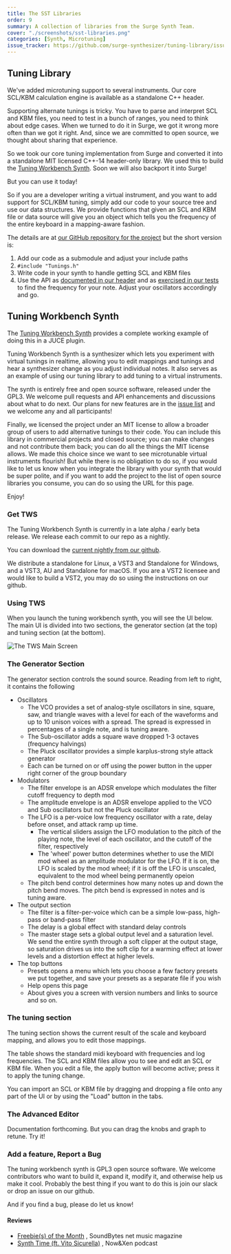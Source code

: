 ```yaml
---
title: The SST Libraries
order: 9
summary: A collection of libraries from the Surge Synth Team.
cover: "./screenshots/sst-libraries.png"
categories: [Synth, Microtuning]
issue_tracker: https://github.com/surge-synthesizer/tuning-library/issues
---
```



## Tuning Library

We've added microtuning support to several instruments. Our core SCL/KBM calculation engine is available as a standalone C++ header.

Supporting alternate tunings is tricky. You have to parse and interpret SCL and KBM files, you need to test in a bunch of ranges, you need to think
about edge cases. When we turned to do it in Surge, we got it wrong more often than we got it right. And, since we are committed to
open source, we thought about sharing that experience.

So we took our core tuning implementation from Surge and converted it into a standalone MIT licensed C++-14 header-only library.
We used this to build the [Tuning Workbench Synth](#tuning-workbench-synth).
Soon we will also backport it into Surge!

But you can use it today!

So if you are a developer writing a virtual instrument, and you want to add support for SCL/KBM tuning, simply add our code to
your source tree and use our data structures. We provide functions that given an SCL and KBM file or data source will give you
an object which tells you the frequency of the entire keyboard in a mapping-aware fashion.

The details are at [our GitHub repository for the project](https://github.com/surge-synthesizer/tuning-library) but the short version is:

1. Add our code as a submodule and adjust your include paths
2. `#include "Tunings.h"`
3. Write code in your synth to handle getting SCL and KBM files
4. Use the API as [documented in our header](https://github.com/surge-synthesizer/tuning-library/blob/master/include/Tunings.h)
   and as [exercised in our tests](https://github.com/surge-synthesizer/tuning-library/blob/master/tests/alltests.cpp) to find
   the frequency for your note. Adjust your oscillators accordingly and go.

## Tuning Workbench Synth

The [Tuning Workbench Synth](https://github.com/surge-synthesizer/tuning-workbench-synth) provides a complete working example of doing this in a JUCE plugin.

Tuning Workbench Synth is a synthesizer which lets you experiment with virtual tunings in realtime, allowing you to edit
mappings and tunings and hear a synthesizer change as you adjust individual notes. It also serves as an example of using
our tuning library to add tuning to a virtual instruments.

The synth is entirely free and open source software, released under the GPL3. We welcome pull requests and API enhancements and discussions about what to do next. Our plans
for new features are in the [issue list](https://github.com/surge-synthesizer/tuning-library/issues) and we welcome any and
all participants!

Finally, we licensed the project under an MIT license to allow a broader group of users to add alternative tunings to their code.
You can include this library in commercial projects and closed source; you can make changes and not contribute them back;
you can do all the things the MIT license allows. We made this choice since we want to see microtunable virtual instruments flourish!
But while there is no obligation to do so, if you would like to let us know when you integrate the library with your synth
that would be super polite, and if you want to add the project to the list of open source libraries you consume, you
can do so using the URL for this page.

Enjoy!

### Get TWS

The Tuning Workbench Synth is currently in a late alpha / early beta release. We release each commit to our repo
as a nightly.

You can download the [current nightly from our github](https://github.com/surge-synthesizer/tuning-workbench-synth/releases/tag/Nightly).

We distribute a standalone for Linux, a VST3 and Standalone for Windows, and a VST3, AU and Standalone for macOS.
If you are a VST2 licensee and would like to build a VST2, you may do so using the instructions on our github.

### Using TWS

When you launch the tuning workbench synth, you will see the UI below. The main UI is divided into two sections,
the generator section (at the top) and tuning section (at the bottom).

<Image src={twsMainUi} alt="The TWS Main Screen" quality="100" format="png" />

### The Generator Section

The generator section controls the sound source. Reading from left to right, it contains the following

- Oscillators
    - The VCO provides a set of analog-style oscillators in sine, square, saw, and triangle waves
      with a level for each of the waveforms and up to 10 unison voices with a spread. The spread
      is expressed in percentages of a single note, and is tuning aware.
    - The Sub-oscillator adds a square wave dropped 1-3 octaves (frequency halvings)
    - The Pluck oscillator provides a simple karplus-strong style attack generator
    - Each can be turned on or off using the power button in the upper right corner of the group boundary
- Modulators
    - The filter envelope is an ADSR envelope which modulates the filter cutoff frequency to depth mod
    - The amplitude envelope is an ADSR envelope applied to the VCO and Sub oscillators but not the Pluck oscillator
    - The LFO is a per-voice low frequency oscillator with a rate, delay before onset, and attack ramp up time.
        - The vertical sliders assign the LFO modulation to the pitch of the playing note, the level of each oscillator,
          and the cutoff of the filter, respectively
        - The 'wheel' power button determines whether to use the MIDI mod wheel as an amplitude modulator for the
          LFO. If it is on, the LFO is scaled by the mod wheel; if it is off the LFO is unscaled, equivalent to the
          mod wheel being permanently opeion
    - The pitch bend control determines how many notes up and down the pitch bend moves. The pitch bend is expressed
      in notes and is tuning aware.
- The output section
    - The filter is a filter-per-voice which can be a simple low-pass, high-pass or band-pass filter
    - The delay is a global effect with standard delay controls
    - The master stage sets a global output level and a saturation level. We send the entire synth through
      a soft clipper at the output stage, so saturation drives us into the soft clip for a warming effect
      at lower levels and a distortion effect at higher levels.
- The top buttons
    - Presets opens a menu which lets you choose a few factory presets we put together, and save your presets as a separate file if you wish
    - Help opens this page
    - About gives you a screen with version numbers and links to source and so on.

### The tuning section

The tuning section shows the current result of the scale and keyboard mapping, and allows you to edit those mappings.

The table shows the standard midi keyboard with frequencies and log frequencies. The SCL and KBM files allow you to see
and edit an SCL or KBM file. When you edit a file, the apply button will become active; press it to apply the tuning change.

You can import an SCL or KBM file by dragging and dropping a file onto any part of the UI or by using the "Load" button in the tabs.

### The Advanced Editor

Documentation forthcoming. But you can drag the knobs and graph to retune. Try it!

### Add a feature, Report a Bug

The tuning workbench synth is GPL3 open source software. We welcome contributors who want to build it, expand it, modify it,
and otherwise help us make it cool. Probably the best thing if you want to do this is join our slack or drop an issue on our github.

And if you find a bug, please do let us know!

#### Reviews

- [Freebie(s) of the Month](https://soundbytesmag.net/freebies-of-the-month-surge-and-others/)
  , SoundBytes net music magazine
- [Synth Time (ft. Vito Sicurella)](https://www.patreon.com/posts/034b-bonus-synth-35474052)
  , Now&Xen podcast
